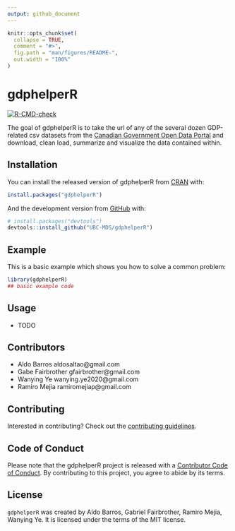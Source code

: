 ```yaml
---
output: github_document
---
```


<!-- README.md is generated from README.Rmd. Please edit that file -->

```r
knitr::opts_chunk$set(
  collapse = TRUE,
  comment = "#>",
  fig.path = "man/figures/README-",
  out.width = "100%"
)
```

# gdphelperR

<!-- badges: start -->
[![R-CMD-check](https://github.com/UBC-MDS/gdphelperR/workflows/R-CMD-check/badge.svg)](https://github.com/UBC-MDS/gdphelperR/actions)
<!-- badges: end -->

The goal of gdphelperR is to take the url of any of the several dozen GDP-related csv datasets from the [Canadian Government Open Data Portal](https://open.canada.ca/en/open-data) and download, clean load, summarize and visualize the data contained within.

## Installation

You can install the released version of gdphelperR from [CRAN](https://CRAN.R-project.org) with:

``` r
install.packages("gdphelperR")
```

And the development version from [GitHub](https://github.com/) with:

``` r
# install.packages("devtools")
devtools::install_github("UBC-MDS/gdphelperR")
```
## Example

This is a basic example which shows you how to solve a common problem:

```r
library(gdphelperR)
## basic example code
```

## Usage

- TODO

## Contributors

- Aldo Barros          aldosaltao@gmail.com
- Gabe Fairbrother     gfairbrother@gmail.com
- Wanying Ye           wanying.ye2020@gmail.com
- Ramiro Mejia         ramiromejiap@gmail.com

## Contributing

Interested in contributing? Check out the [contributing guidelines](https://github.com/UBC-MDS/Group_03_GOV_CA_GDP_HELPER/blob/main/CONTRIBUTING.md). 

## Code of Conduct

Please note that the gdphelperR project is released with a [Contributor Code of Conduct](https://contributor-covenant.org/version/2/0/CODE_OF_CONDUCT.html). By contributing to this project, you agree to abide by its terms.

## License

`gdphelperR` was created by Aldo Barros, Gabriel Fairbrother, Ramiro Mejia, Wanying Ye. It is licensed under the terms of the MIT license.
